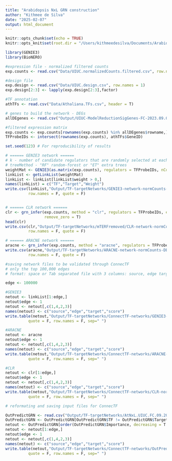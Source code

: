 ```yaml
---
title: "Arabidopsis NxL GRN construction"
author: "Kithmee de Silva"
date: "2025-02-07"
output: html_document
---
```


```r
knitr::opts_chunk$set(echo = TRUE)
knitr::opts_knit$set(root.dir = "/Users/kithmeedesilva/Documents/Arabidopsis_NxLight/")

library(GENIE3)
library(BioNERO)

```

```r
#expression file - normalized filtered counts
exp.counts <- read.csv("Data/UIUC.normalizedCounts.filtered.csv", row.names = 1)

#design file
exp.design <- read.csv("Data/UIUC.design.csv", row.names = 1)
exp.design[2:3] <- lapply(exp.design[2:3],factor)

#TF annotation
athTFs <- read.csv("Data/Athaliana.TFs.csv", header = T)

# genes to build the network - DEGs
allDEgenes <- read.csv("Output/UIUC-ModelReductionSigGenes-FC-2023.09.07-thresh.1e-06.csv", header = T)

#filtered expression matrix
exp.counts <- exp.counts[rownames(exp.counts) %in% allDEgenes$rowname,]
TFProbeIDs <- intersect(rownames(exp.counts), athTFs$GeneID)

```

```r
set.seed(123) # For reproducibility of results

# ====== GENIE3 network ======
# k - number of candidate regulators that are randomly selected at each tree node for the best split determination 
# treeMethod - "RF" random-forest or "ET" extra trees
weightMat <- GENIE3(as.matrix(exp.counts), regulators = TFProbeIDs, nCores = 4,  treeMethod="RF", verbose=TRUE)
linkList <- getLinkList(weightMat)
linkList <- linkList[linkList$weight > 0,]
names(linkList) = c("TF","Target","Weight")
write.csv(linkList,"Output/TF-targetNetworks/GENIE3-network-normCounts-DEGfiltered-2025.02.07.csv", 
          row.names = F, quote = F)


# ====== CLR network ======
clr <- grn_infer(exp.counts, method = "clr", regulators = TFProbeIDs, estimator_clr = "pearson", 
                 remove_zero = T)
head(clr)
write.csv(clr,"Output/TF-targetNetworks/mTERFremoved/CLR-network-normCounts-DEGfiltered-2025.02.07.csv", 
          row.names = F, quote = F)

# ====== ARACNE network ======
aracne <- grn_infer(exp.counts, method = "aracne", regulators = TFProbeIDs, estimator_aracne = "spearman", remove_zero = T)
write.csv(aracne,"Output/TF-targetNetworks/ARACNE-network-normCounts-DEGfiltered-2025.02.07.csv", 
          row.names = F, quote = F)

```

```r
#saving network files to be validated through ConnecTF 
# only the top 100,000 edges
# format: space or Tab separated file with 3 columns: source, edge target. With an optional 4th column of scores

edge <- 100000

#GENIE3
netout <- linkList[1:edge,]
netout$edge <- 1
netout <- netout[,c(1,4,2,3)]
names(netout) <- c("source","edge","target","score")
write.table(netout,"Output/TF-targetNetworks/ConnectTF-networks/GENIE3-normCounts-DEGfiltered-2025.02.07.txt",
          quote = F, row.names = F, sep=" ")

#ARACNE
netout <- aracne
netout$edge <- 1
netout <- netout[,c(1,4,2,3)]
names(netout) <- c("source","edge","target","score")
write.table(netout,"Output/TF-targetNetworks/ConnectTF-networks/ARACNE-normCounts-DEGfiltered-2025.02.07.txt",
          quote = F, row.names = F, sep=" ")

#CLR
netout <- clr[1:edge,]
netout$edge <- 1
netout <- netout[,c(1,4,2,3)]
names(netout) <- c("source","edge","target","score")
write.table(netout,"Output/TF-targetNetworks/ConnectTF-networks/CLR-normCounts-DEGfiltered-2025.02.07.txt",
          quote = F, row.names = F, sep=" ")

```


```r
# reformating and saving input files for ConnecTF

OutPredictGRN <- read.csv("Output/TF-targetNetworks/AtNxL.UIUC.FC.09.2023_output_RF_Ksqrt_ntrees300_datatypeSS_LOdataSS_numgenes7762_numtfs574/Ranked_list_TF_gene_best_model.csv")
OutPredictGRN <- OutPredictGRN[OutPredictGRN$TF != OutPredictGRN$Target,]
netout <- OutPredictGRN[order(OutPredictGRN$Importance, decreasing = T ),]
netout <- netout[1:edge,]
netout$edge <- 1
netout <- netout[,c(1,4,2,3)]
names(netout) <- c("source","edge","target","score")
write.table(netout,"Output/TF-targetNetworks/ConnectTF-networks/OutPredict-NOpriors-normCounts-DEGfiltered-2025.02.07.txt",
          quote = F, row.names = F, sep=" ")

```






